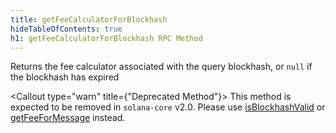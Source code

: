 ```yaml
---
title: getFeeCalculatorForBlockhash
hideTableOfContents: true
h1: getFeeCalculatorForBlockhash RPC Method
---
```


Returns the fee calculator associated with the query blockhash, or `null` if the
blockhash has expired

<Callout type="warn" title={"Deprecated Method"}>
  This method is expected to be removed in `solana-core` v2.0. Please use
  [isBlockhashValid](/docs/rpc/http/isblockhashvalid) or
  [getFeeForMessage](/docs/rpc/http/getfeeformessage) instead.
</Callout>
